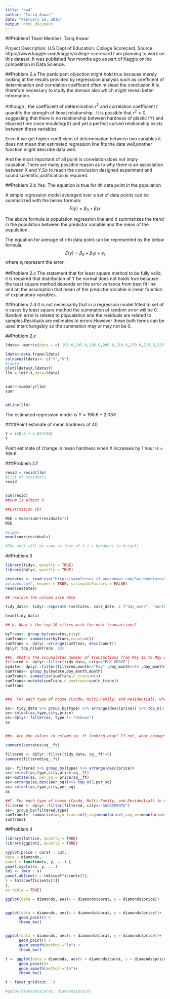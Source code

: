 ```yaml
---
title: "hw4"
author: "Tariq Anwar"
date: "February 16, 2016"
output: html_document
---
```

##Problem1
Team Member: Tariq Anwar

Project Description: U.S Dept of Education: College Scorecard.
Source: https://www.kaggle.com/kaggle/college-scorecard
I am planning to work on this dataset. It was published few months ago as part of Kaggle online competition in Data Science.

##Problem 2.a
The participant objection might hold true because merely looking at the results provided by
regresssion analysis such as coefficent of determination and correlation coefficent often mislead the conclusion.It is therefore necessary to study the domain also which might reveal better information.

Although , the coefficient of determination $r^2$ and correlation coefficient r quantify the strength of lineat relationship . It is possible that $r^2= 0% and r =0$, suggesting that there is no relationship between hardness of plastic (Y) and elapsed time since moulding(X) and yet a perfect curved relationship exists between these variables.

Even if we get higher coefficient of determination between two  variables it does not mean that estimated regression line fits the data well,another function might describe data well.

And the most important of all point is correlation does not imply causation.There are many possible reason as to why there is an association between X and Y.So to reach the conclusion designed experiment and sound scientific justification is required.



##Problem 2.b
Yes. The equation is true for ith data point in the population 

A simple regression model averaged over a set of data points can be summarized with the below formula:
$$E(y)= \beta_0 +\beta_1x $$

The above formula is  population regression line and it summarizes the trend in the population between the predictor variable and the mean of the population .

The equation for average of i-th data point can be represented by the below formula.
$$E(y)= \beta_0 +\beta_1x + e_i$$
where  $e_i$  represent the error.


##Problem 2.c
The statement that for least square method to be fully valid, it is required that distribution of Y be normal does not holds true because the least square method depends on the error variance from best fit line and on the assumption that mean of the predictor variable is linear function of explanatory variables.

##Problem 2.d
It is not necessarily that in a regression model fitted to set of n cases by least square method the summation of random error will be 0.
Random error is related to popualation  and the residuals are related to samples.Residuals are estimates to errors.However these both terms can be used interchangebly  so the summation may or may not be 0.

##Problem 2.e
```r
ldata<- matrix(data = c( 199.0,205.0,196.0,200.0,218.0,220.0,215.0,223.0,237.0,234.0,235.0,230.0,250.0,248.0,253.0,246.0,16.0,16.0,16.0,16.0,24.0,24.0,24.0,24.0,32.0,32.0,32.0,32.0,40.0,40.0,40.0,40.0), nrow=16 , ncol=2)

ldata<-data.frame(ldata)
colnames(ldata)<- c("Y","X")
#ldata
plot(ldata$X,ldata$Y)
llm = lm(Y~X,data=ldata)


sumr<-summary(llm)
sumr


abline(llm)


```


The estimated regression model is
$Y = 168.6 + 2.03X$


####Point estimate of mean hardness of 40
```r
Y = 168.6 + 2.03*(40)
Y
```
Point estimate of change in mean hardness when X increases by 1 hour is = 168.6



###Problem 2.f

```r
resid = resid(llm)
#List of residuals 
resid


sum(resid)
##Sum is almost 0

##Estimation (b)

MSE = mean(sumr$residuals^2)
MSE 

#sigma
mean(sumr$residuals)

#The unit will be same as that of Y i.e hardness in brinell


```

##Problem 3
```r
library(tidyr, quietly = TRUE)
library(dplyr, quietly = TRUE)

sestates <- read.csv("http://samplecsvs.s3.amazonaws.com/Sacramentorealestatetrans
actions.csv", header = TRUE, stringsAsFactors = FALSE)
head(sestates)

## replace the column sale date

tidy_data<- tidyr::separate (sestates, sale_date, c ("day_week", "month", "day_month" ))

head(tidy_data)

## b. What's the top 10 cities with the most transactions?

byTrans<- group_by(sestates,city)
sumTrans<- summarize(byTrans,count=n())
sumTrans <- dplyr::arrange(sumTrans, desc(count)) 
dplyr::top_n(sumTrans, 10)

##c. What's the accumulated number of transactions from May 15 to May 21 in city ELK GROVE?
filtered <- dplyr::filter(tidy_data, city=="ELK GROVE")
bydate<- dplyr::filter(filtered,month=="May" ,day_month>=15 ,day_month<=21 )
sumTrans<- group_by(bydate,day_month,month)
sumTrans<- summarize(sumTrans,n_trans=n())
sumTrans<-mutate(sumTrans,n_cumtrans=sum(n_trans))
sumTrans


##d. For each type of house (Condo, Multi-Family, and Residential), what's the highest 3 transaction prices? In which cities?

as<- tidy_data %>% group_by(type) %>% arrange(desc(price)) %>% top_n(3,price)
as<-select(as,type,city,price)
as<-dplyr::filter(as, type != "Unkown")
as


##e. Are the values in column sq__ft looking okay? If not, what changes need to be made? For each type of house (Condo, Multi-Family, and Residential), what's the top 3 cities with the highest price per square foot?

summary(sestates$sq__ft)

filtered <- dplyr::filter(tidy_data, sq__ft!=0)
summary(filtered$sq__ft)

as<- filtered %>% group_by(type) %>% arrange(desc(price))
as<-select(as,type,city,price,sq__ft)
as<-mutate(as, per_sq = price/sq__ft)
as<-arrange(as,desc(per_sq))%>% top_n(3,per_sq)
as<-select(as,type,city,per_sq)
as

##f. For each type of house (Condo, Multi-Family, and Residential) in city SACRAMENTO, what's the number of transactions, average price, and average price per square foot?
filtered <- dplyr::filter(filtered, city=="SACRAMENTO")
as<- group_by(filtered,type)
sumTrans1<- summarize(as,n_trans=n(),avg=mean(price),avg_pr=mean(price/sq__ft))
sumTrans1

```

##Problem 4
```r
library(lattice, quietly = TRUE)
library(ggplot2, quietly = TRUE)

xyplot(price ~ carat | cut,
data = diamonds,
panel = function(x, y, ...) {
panel.xyplot(x, y, ...)
lm1 <- lm(y ~ x)
panel.abline(a = lm1$coefficients[1],
b = lm1$coefficients[2])
},
as.table = TRUE)

ggplot(data = diamonds, aes(x = diamonds$carat, y = diamonds$price))


ggplot(data = diamonds, aes(x = diamonds$carat, y = diamonds$price))+
      geom_point() +
      theme_bw()


ggplot(data = diamonds, aes(x = diamonds$carat, y = diamonds$price))+
      geom_point() +
      geom_smooth(method ="lm") + 
      theme_bw()

t <- ggplot(data = diamonds, aes(x = diamonds$carat, y = diamonds$price))+
      geom_point()+
      geom_smooth(method ="lm")+
      theme_bw()

t + facet_grid(cut~ .)

#qplot(diamonds$carat, diamonds$price)
```